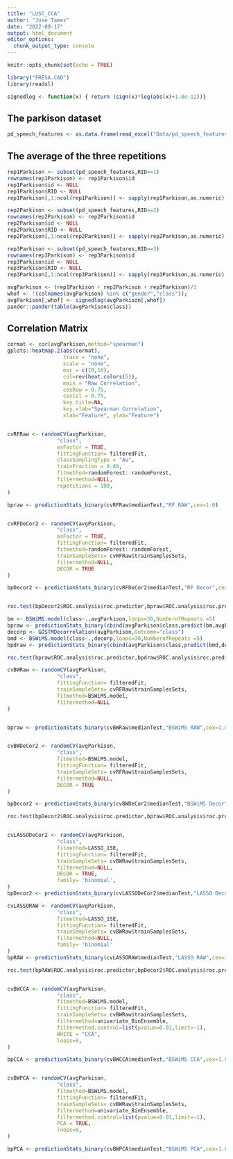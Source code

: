 ```yaml
---
title: "LUSC_CCA"
author: "Jose Tamez"
date: "2022-09-17"
output: html_document
editor_options: 
  chunk_output_type: console
---
```


```r
knitr::opts_chunk$set(echo = TRUE)
```

```r
library("FRESA.CAD")
library(readxl)

```


```r
signedlog <- function(x) { return (sign(x)*log(abs(x)+1.0e-12))}

```

## The parkison dataset
```r

pd_speech_features <- as.data.frame(read_excel("Data/pd_speech_features.xlsx",sheet = "pd_speech_features", range = "A2:ACB758"))


```
## The average of the three repetitions

```r
rep1Parkison <- subset(pd_speech_features,RID==1)
rownames(rep1Parkison) <- rep1Parkison$id
rep1Parkison$id <- NULL
rep1Parkison$RID <- NULL
rep1Parkison[,1:ncol(rep1Parkison)] <- sapply(rep1Parkison,as.numeric)

rep2Parkison <- subset(pd_speech_features,RID==2)
rownames(rep2Parkison) <- rep2Parkison$id
rep2Parkison$id <- NULL
rep2Parkison$RID <- NULL
rep2Parkison[,1:ncol(rep2Parkison)] <- sapply(rep2Parkison,as.numeric)

rep3Parkison <- subset(pd_speech_features,RID==3)
rownames(rep3Parkison) <- rep3Parkison$id
rep3Parkison$id <- NULL
rep3Parkison$RID <- NULL
rep3Parkison[,1:ncol(rep3Parkison)] <- sapply(rep3Parkison,as.numeric)

avgParkison <- (rep1Parkison + rep2Parkison + rep3Parkison)/3
whof <- !(colnames(avgParkison) %in% c("gender","class"));
avgParkison[,whof] <- signedlog(avgParkison[,whof])
pander::pander(table(avgParkison$class))

```

## Correlation Matrix

```r
cormat <- cor(avgParkison,method="spearman")
gplots::heatmap.2(abs(cormat),
                  trace = "none",
                  scale = "none",
                  mar = c(10,10),
                  col=rev(heat.colors(5)),
                  main = "Raw Correlation",
                  cexRow = 0.75,
                  cexCol = 0.75,
                  key.title=NA,
                  key.xlab="Spearman Correlation",
                  xlab="Feature", ylab="Feature")



```

```r

cvRFRaw <- randomCV(avgParkison,
                "class",
                asFactor = TRUE,
                fittingFunction= filteredFit,
                classSamplingType = "Au",
                trainFraction = 0.80,
                fitmethod=randomForest::randomForest,
                filtermethod=NULL,
                repetitions = 100,
)

bpraw <- predictionStats_binary(cvRFRaw$medianTest,"RF RAW",cex=1.0)


cvRFDeCor2 <- randomCV(avgParkison,
                "class",
                asFactor = TRUE,
                fittingFunction= filteredFit,
                fitmethod=randomForest::randomForest,
                trainSampleSets= cvRFRaw$trainSamplesSets,
                filtermethod=NULL,
                DECOR = TRUE
)

bpDecor2 <- predictionStats_binary(cvRFDeCor2$medianTest,"RF Decor",cex=1.0)


roc.test(bpDecor2$ROC.analysis$roc.predictor,bpraw$ROC.analysis$roc.predictor)

```

```r

bm <- BSWiMS.model(class~.,avgParkison,loops=30,NumberofRepeats =5)
bpraw <- predictionStats_binary(cbind(avgParkison$class,predict(bm,avgParkison)),"BSWiMS RAW",cex=1.0)
decorp <- GDSTMDecorrelation(avgParkison,Outcome="class")
bmd <- BSWiMS.model(class~.,decorp,loops=30,NumberofRepeats =5)
bpdraw <- predictionStats_binary(cbind(avgParkison$class,predict(bmd,decorp)),"BSWiMS Decor",cex=1.0)

roc.test(bpraw$ROC.analysis$roc.predictor,bpdraw$ROC.analysis$roc.predictor)

cvBWRaw <- randomCV(avgParkison,
                "class",
                fittingFunction= filteredFit,
                trainSampleSets= cvRFRaw$trainSamplesSets,
                fitmethod=BSWiMS.model,
                filtermethod=NULL
)


bpraw <- predictionStats_binary(cvBWRaw$medianTest,"BSWiMS RAW",cex=1.0)


cvBWDeCor2 <- randomCV(avgParkison,
                "class",
                fitmethod=BSWiMS.model,
                fittingFunction= filteredFit,
                trainSampleSets= cvRFRaw$trainSamplesSets,
                filtermethod=NULL,
                DECOR = TRUE
)

bpDecor2 <- predictionStats_binary(cvBWDeCor2$medianTest,"BSWiMS Decor",cex=1.0)

roc.test(bpDecor2$ROC.analysis$roc.predictor,bpraw$ROC.analysis$roc.predictor)


cvLASSODeCor2 <- randomCV(avgParkison,
                "class",
                fitmethod=LASSO_1SE,
                fittingFunction= filteredFit,
                trainSampleSets= cvBWRaw$trainSamplesSets,
                filtermethod=NULL,
                DECOR = TRUE,
                family= 'binomial',
)
bpDecor2 <- predictionStats_binary(cvLASSODeCor2$medianTest,"LASSO Decor",cex=1.0)

cvLASSORAW <- randomCV(avgParkison,
                "class",
                fitmethod=LASSO_1SE,
                fittingFunction= filteredFit,
                trainSampleSets= cvBWRaw$trainSamplesSets,
                filtermethod=NULL,
                family= 'binomial'
)
bpRAW <- predictionStats_binary(cvLASSORAW$medianTest,"LASSO RAW",cex=1.0)

roc.test(bpRAW$ROC.analysis$roc.predictor,bpDecor2$ROC.analysis$roc.predictor)


cvBWCCA <- randomCV(avgParkison,
                "class",
                fitmethod=BSWiMS.model,
                fittingFunction= filteredFit,
                trainSampleSets= cvBWRaw$trainSamplesSets,
                filtermethod=univariate_BinEnsemble,
                filtermethod.control=list(pvalue=0.01,limit=-1),
                WHITE = "CCA",
                loops=0,
)

bpCCA <- predictionStats_binary(cvBWCCA$medianTest,"BSWiMS CCA",cex=1.0)


cvBWPCA <- randomCV(avgParkison,
                "class",
                fitmethod=BSWiMS.model,
                fittingFunction= filteredFit,
                trainSampleSets= cvBWRaw$trainSamplesSets,
                filtermethod=univariate_BinEnsemble,
                filtermethod.control=list(pvalue=0.01,limit=-1),
                PCA = TRUE,
                loops=0,
)

bpPCA <- predictionStats_binary(cvBWPCA$medianTest,"BSWiMS PCA",cex=1.0)

```


